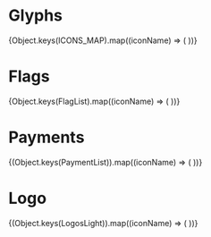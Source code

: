 
<Meta title='Display/Icon/Icons' />

# Glyphs

<ThemeProvider theme='light'>
  <IconGallery>
    {Object.keys(ICONS_MAP).map((iconName) => (
      <IconItem name={iconName} key={iconName}>
        <Icon name={iconName} />
      </IconItem>
    ))}
  </IconGallery>
</ThemeProvider>

# Flags

<IconGallery>
  {Object.keys(FlagList).map((iconName) => (
    <IconItem name={iconName} key={iconName}>
      <Icon name={iconName} />
    </IconItem>
  ))}
</IconGallery>

# Payments

<IconGallery>
  {(Object.keys(PaymentList)).map((iconName) => (
    <IconItem name={iconName} key={iconName}>
      <Icon name={iconName} />
    </IconItem>
  ))}
</IconGallery>

# Logo

<ThemeProvider theme='light'>
  <IconGallery>
    {(Object.keys(LogosLight)).map((iconName) => (
      <IconItem name={iconName} key={iconName}>
        <Icon name={iconName} />
      </IconItem>
    ))}
  </IconGallery>
</ThemeProvider>
